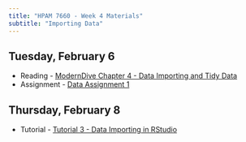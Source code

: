 ```yaml
---
title: "HPAM 7660 - Week 4 Materials"
subtitle: "Importing Data"
---
```


## Tuesday, February 6

- Reading - [ModernDive Chapter 4 - Data Importing and Tidy Data](https://moderndive.com/4-tidy.html)
- Assignment - [Data Assignment 1](/assignments/data_1.qmd)

## Thursday, February 8

- Tutorial - [Tutorial 3 - Data Importing in RStudio](/assignments/tutorial_3.qmd)